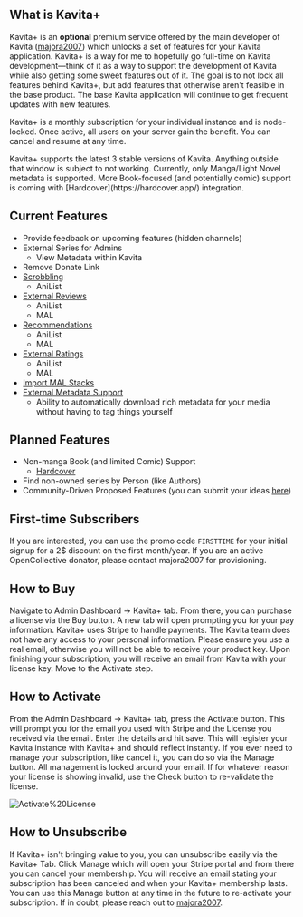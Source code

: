 
## What is Kavita+
Kavita+ is an **optional** premium service offered by the main developer of Kavita ([majora2007](https://github.com/majora2007)) which unlocks a set of features for your Kavita application. Kavita+ is a way for me to hopefully go full-time on Kavita development—think of it as a way to support the development of Kavita while also getting some sweet features out of it. The goal is to not lock all features behind Kavita+, but add features that otherwise aren't feasible in the base product. The base Kavita application will continue to get frequent updates with new features. 

Kavita+ is a monthly subscription for your individual instance and is node-locked. Once active, all users on your server gain the benefit. You can cancel and resume at any time. 

<Callout type="info">
	 Kavita+ supports the latest 3 stable versions of Kavita. Anything outside that window is subject to not working. 
</Callout>


<Callout type="info">
	Currently, only Manga/Light Novel metadata is supported. More Book-focused (and potentially comic) support is coming with [Hardcover](https://hardcover.app/) integration.
</Callout>

## Current Features
- Provide feedback on upcoming features (hidden channels)
- External Series for Admins
  - View Metadata within Kavita
- Remove Donate Link
- [Scrobbling](/kavita+/progress-sync)
  - AniList
- [External Reviews](/kavita+/recs-ratings-reviews#external-reviews)
  - AniList
  - MAL
- [Recommendations](/kavita+/recs-ratings-reviews#external-recommendations)
  - AniList
  - MAL
- [External Ratings](/kavita+/recs-ratings-reviews#external-ratings)
  - AniList
  - MAL
- [Import MAL Stacks](/kavita+/smart-collections#mal-stack-import-and-sync)
- [External Metadata Support](/kavita+/metadata)
  - Ability to automatically download rich metadata for your media without having to tag things yourself

## Planned Features
- Non-manga Book (and limited Comic) Support
  - [Hardcover](https://hardcover.app/)
- Find non-owned series by Person (like Authors)
- Community-Driven Proposed Features (you can submit your ideas [here](https://github.com/Kareadita/Kavita/discussions/2529))


## First-time Subscribers
If you are interested, you can use the promo code `FIRSTTIME` for your initial signup for a 2$ discount on the first month/year. If you are an active OpenCollective donator, please contact majora2007 for provisioning. 

## How to Buy
Navigate to Admin Dashboard -> Kavita+ tab. From there, you can purchase a license via the Buy button. A new tab will open prompting you for your pay information. Kavita+ uses Stripe to handle payments. The Kavita team does not have any access to your personal information. Please ensure you use a real email, otherwise you will not be able to receive your product key. Upon finishing your subscription, you will receive an email from Kavita with your license key. Move to the Activate step.

## How to Activate
From the Admin Dashboard -> Kavita+ tab, press the Activate button. This will prompt you for the email you used with Stripe and the License you received via the email. Enter the details and hit save. This will register your Kavita instance with Kavita+ and should reflect instantly. If you ever need to manage your subscription, like cancel it, you can do so via the Manage button. All management is locked around your email. If for whatever reason your license is showing invalid, use the Check button to re-validate the license.

![Activate%20License](../public/kavita+/activate-license.png "Activate%20License")

## How to Unsubscribe
If Kavita+ isn't bringing value to you, you can unsubscribe easily via the Kavita+ Tab. Click Manage which will open your Stripe portal and from there you can cancel your membership. You will receive an email stating your subscription has been canceled and when your Kavita+ membership lasts. You can use this Manage button at any time in the future to re-activate your subscription. If in doubt, please reach out to [majora2007](https://discord.com/invite/b52wT37kt7).